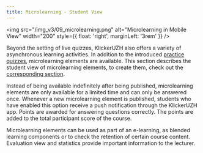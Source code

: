```yaml
---
title: Microlearning - Student View
---
```


<img
  src="/img_v3/09_microlearning.png"
  alt="Microlearning in Mobile View"
  width="200"
  style={{ float: 'right', marginLeft: '3rem' }}
/>

Beyond the setting of live quizzes, KlickerUZH also offers a variety of asynchronous learning activities. In addition to the introduced [practice quizzes](/student_tutorials/practice_quiz), microlearning elements are available. This section describes the student view of microlearning elements, to create them, check out the [corresponding section](/tutorials/microlearning).

Instead of being available indefinitely after being published, microlearning elements are only available for a limited time and can only be answered once. Whenever a new microlearning element is published, students who have enabled this option receive a push notification through the KlickerUZH app. Points are awarded for answering questions correctly. The points are added to the total participant score of the course.

Microlearning elements can be used as part of an e-learning, as blended learning components or to check the retention of certain course content. Evaluation view and statistics provide important information to the lecturer.
